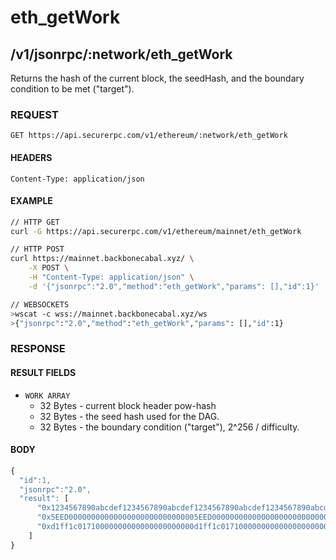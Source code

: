 # eth_getWork

## /v1/jsonrpc/:network/eth_getWork

Returns the hash of the current block, the seedHash, and the boundary condition to be met ("target").

### REQUEST

`GET https://api.securerpc.com/v1/ethereum/:network/eth_getWork`

#### HEADERS

`Content-Type: application/json`

#### EXAMPLE

```bash
// HTTP GET
curl -G https://api.securerpc.com/v1/ethereum/mainnet/eth_getWork

// HTTP POST
curl https://mainnet.backbonecabal.xyz/ \
    -X POST \
    -H "Content-Type: application/json" \
    -d '{"jsonrpc":"2.0","method":"eth_getWork","params": [],"id":1}'

// WEBSOCKETS
>wscat -c wss://mainnet.backbonecabal.xyz/ws
>{"jsonrpc":"2.0","method":"eth_getWork","params": [],"id":1}
```

### RESPONSE

#### RESULT FIELDS

- `WORK ARRAY`
  - 32 Bytes - current block header pow-hash
  - 32 Bytes - the seed hash used for the DAG.
  - 32 Bytes - the boundary condition ("target"), 2^256 / difficulty.

#### BODY

```js
{
  "id":1,
  "jsonrpc":"2.0",
  "result": [
      "0x1234567890abcdef1234567890abcdef1234567890abcdef1234567890abcdef",
      "0x5EED00000000000000000000000000005EED0000000000000000000000000000",
      "0xd1ff1c01710000000000000000000000d1ff1c01710000000000000000000000"
    ]
}
```
